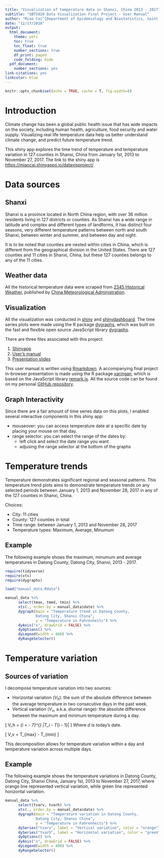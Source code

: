 ---
title: "Visualization of temperature data in Shanxi, China 2013 - 2017"
subtitle: "SBT5920 Data Visualization Final Project - User Manual"
author: "Miao Cai^[Department of Epidemiology and Biostatistics, Saint Louis University. Email address [miao.cai@slu.edu](miao.cai@slu.edu)]"
date: "12/17/2018"
output:
  html_document:
    theme: yeti
    toc: true
    toc_float: true
    number_sections: true
    df_print: paged
    code_folding: hide
  pdf_document:
    number_sections: yes
link-citations: yes
linkcolor: blue
---

```{r setup, include=FALSE}
knitr::opts_chunk$set(echo = TRUE, cache = T, fig.width=8)
```

Introduction
============

Climate change has been a global public health issue that has wide impacts on the society, including human health, agriculture, food security and water supply. Visualizing real life temperature data help us better understand climate change, and predict future temperature trend.

This shiny app explores the time trend of temperature and temperature variation in 127 counties in Shanxi, China from January 1st, 2013 to November 27, 2017. The link to the shiny app is [https://miaocai.shinyapps.io/datavisproject/](https://miaocai.shinyapps.io/datavisproject/)


Data sources
==============

## Shanxi

Shanxi is a province located in North China region, with over 36 million residents living in 127 districts or counties. As Shanxi has a wide range in latitude and complex and different types of landforms, it has distinct four seasons, very different temperature patterns between north and south Shanxi, between winter and summer, and between day and night.

It is to be noted that counties are nested within cities in China, which is different from the geographical division in the United States. There are 127 counties and 11 cities in Shanxi, China, but these 127 counties belongs to any of the 11 cities.

## Weather data

All the historical temperature data were scraped from [2345 Historical Weather](http://tianqi.2345.com/wea_history/53772.htm), published by [China Meteorological Administration](http://www.cma.gov.cn/en2014/).

## Visualization

All the visualization was conducted in [shiny](https://shiny.rstudio.com/) and [shinydashboard](https://rstudio.github.io/shinydashboard/index.html). The time series plots were made using the R package [dygraphs](https://rstudio.github.io/dygraphs/), which was built on the fast and flexible open source JavaScript library [dygraphs](http://dygraphs.com/). 

There are three files associated with this project:

1. [Shinyapp](https://miaocai.shinyapps.io/datavisproject/)
2. [User's manual](caimiao0714/DATAVIS/20181217TemperatureMANUAL/User_Manual_-_Miao_Cai.html)
3. [Presentation slides](caimiao0714/DATAVIS/20181217TemperaturesLIDE/BST5920_Presentation_-_Miao_Cai.html)

This user manual is written using [Rmarkdown](https://rmarkdown.rstudio.com/). A accompanying final project in-browser presentation is made using the R package [xaringan](https://github.com/yihui/xaringan), which is based on the JavaScript library [remark.js](https://github.com/gnab/remark). All the source code can be found on my personal [GitHub repository](https://github.com/caimiao0714/BST5920DataVisulizationHW/tree/master/project).


## Graph Interactivity 

Since there are a fair amount of time series data on this plots, I enabled several interactive components in this shiny app:

- mouseover: you can access temperature date at a specific date by placing your mouse on that day.
- range selector: you can select the range of the dates by:
  - left click and select the date range you want
  - adjusing the range selector at the bottom of the graphs




Temperature trends
==================

Temperature demonstrates significant regional and seasonal patterns. This temperature trend plots aims to demonstrate temperature trends on any selected periods between January 1, 2013 and November 28, 2017 in any of the 127 counties in Shanxi, China.

Choices:

- City: 11 cities
- County: 127 counties in total
- Time range: between January 1, 2013 and November 28, 2017
- Temperature types: Maximum, Average, Minumum

## Example

The following example shows the maximum, minumum and average temperatures in Datong County, Datong City, Shanxi, 2013 - 2017.


```{r trends, message=F}
require(tidyverse)
require(xts)
require(dygraphs)

load("manual_data.Rdata")

manual_data %>%
      select(tmax, tmed, tmin) %>%
      xts(., order.by = manual_data$date) %>%
      dygraph(main = "Temperature trend in Datong County, 
              Datong City, Shanxi China",
              y = "Temperature in Fahrenheits") %>%
      dyAxis("x", drawGrid = FALSE) %>%
      dyOptions() %>%
      dyLegend(width = 400) %>% 
      dyRangeSelector()
```


Temperature variation
=====================

## Sources of variation

I decompose temperature variation into two sources:

- Horizontal variation ($V_h$): the sum of the absolute difference between the average temperature in two consecutive days in the past week. 
- Vertical variation ($V_v$, a.k.a. diurnal range): the absolute difference between the maximum and minimum temperature during a day.

\[
V_h = \sum_{i = \text{d} - 7}^{\text{d}} \Big|T_i - T_{i - 1}\Big|
\]
Where $d$ is today's date.

\[
V_v = T_{max} - T_{min}
\]

This decomposition allows for temperature variation within a day and temperature variation across multiple days.

## Example

The following example shows the temperature variations in Datong County, Datong City, Shanxi China, January 1st, 2013 to November 27, 2017, where orange line represented vertical variation, while green line represented horizontal variation.

```{r variation}
manual_data %>%
      select(tvarv, tvarh) %>%
      xts(., order.by = manual_data$date) %>%
      dygraph(main = "Temperature variation in Datong County, 
              Datong City, Shanxi China",
              y = "Temperature in Fahrenheits") %>%
      dySeries("tvarv", label = "Vertical variation", color = "orange") %>%
      dySeries("tvarh", label = "Horizontal variation", color = "green") %>%
      dyOptions() %>%
      dyAxis("x", drawGrid = FALSE) %>%
      dyLegend(width = 400) %>%
      dyRangeSelector()
```




